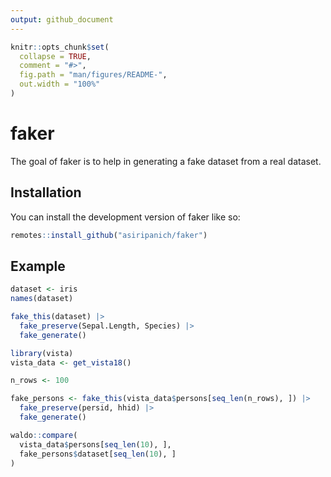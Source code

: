 ```yaml
---
output: github_document
---
```


<!-- README.md is generated from README.Rmd. Please edit that file -->

```r
knitr::opts_chunk$set(
  collapse = TRUE,
  comment = "#>",
  fig.path = "man/figures/README-",
  out.width = "100%"
)
```

# faker

<!-- badges: start -->
<!-- badges: end -->

The goal of faker is to help in generating a fake dataset from a real dataset.

## Installation

You can install the development version of faker like so:

``` r
remotes::install_github("asiripanich/faker") 
```

## Example

```r
dataset <- iris
names(dataset)

fake_this(dataset) |>
  fake_preserve(Sepal.Length, Species) |>
  fake_generate()
```

```r
library(vista)
vista_data <- get_vista18()

n_rows <- 100

fake_persons <- fake_this(vista_data$persons[seq_len(n_rows), ]) |>
  fake_preserve(persid, hhid) |>
  fake_generate()

waldo::compare(
  vista_data$persons[seq_len(10), ],
  fake_persons$dataset[seq_len(10), ]
)
```